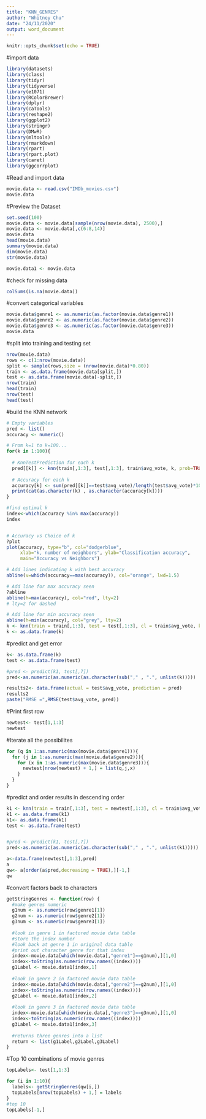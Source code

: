---
title: "KNN_GENRES"
author: "Whitney Chu"
date: "24/11/2020"
output: word_document
---

```{r setup, include=FALSE}
knitr::opts_chunk$set(echo = TRUE)
```

#import data
```{r}
library(datasets)
library(class)
library(tidyr)
library(tidyverse)    
library(e1071)  
library(RColorBrewer)
library(dplyr)
library(caTools)
library(reshape2)
library(ggplot2)
library(stringr)
library(DMwR)
library(mltools)
library(rmarkdown)
library(rpart)
library(rpart.plot)
library(caret)
library(ggcorrplot)
```

#Read and import data
```{r}
movie.data <- read.csv("IMDb_movies.csv")
movie.data
```

#Preview the Dataset
```{r}
set.seed(100)
movie.data <- movie.data[sample(nrow(movie.data), 2500),]
movie.data <- movie.data[,c(6:8,14)]
movie.data
head(movie.data)
summary(movie.data)
dim(movie.data)
str(movie.data)

movie.data1 <- movie.data
```

#check for missing data
```{r}
colSums(is.na(movie.data))
```

#convert categorical variables
```{r}
movie.data$genre1 <- as.numeric(as.factor(movie.data$genre1))
movie.data$genre2 <- as.numeric(as.factor(movie.data$genre2))
movie.data$genre3 <- as.numeric(as.factor(movie.data$genre3))
movie.data
```

#split into training and testing set 
```{r}
nrow(movie.data)
rows <- c(1:nrow(movie.data))
split <- sample(rows,size = (nrow(movie.data)*0.80))
train <- as.data.frame(movie.data[split,])
test <- as.data.frame(movie.data[-split,])
nrow(train)
head(train)
nrow(test)
head(test)
```

#build the KNN network
```{r}
# Empty variables
pred <- list()
accuracy <- numeric()

# From k=1 to k=100...
for(k in 1:100){
  
  # KnnTestPrediction for each k
  pred[[k]] <- knn(train[,1:3], test[,1:3], train$avg_vote, k, prob=TRUE)
  
  # Accuracy for each k   
  accuracy[k] <- sum(pred[[k]]==test$avg_vote)/length(test$avg_vote)*100
  print(cat(as.character(k) , as.character(accuracy[k])))
}

#find optimal k
index<-which(accuracy %in% max(accuracy))
index


# Accuracy vs Choice of k
?plot
plot(accuracy, type="b", col="dodgerblue", 
     xlab="k, number of neighbors", ylab="Classification accuracy", 
     main="Accuracy vs Neighbors")

# Add lines indicating k with best accuracy
abline(v=which(accuracy==max(accuracy)), col="orange", lwd=1.5)

# Add line for max accuracy seen
?abline
abline(h=max(accuracy), col="red", lty=2)
# lty=2 for dashed

# Add line for min accuracy seen 
abline(h=min(accuracy), col="grey", lty=2)
k <- knn(train = train[,1:3], test = test[,1:3], cl = train$avg_vote, k=index)
k <- as.data.frame(k)
```

#predict and get error
```{r}
k<- as.data.frame(k)
test <- as.data.frame(test)

#pred <- predict(k1, test[,7])
pred<-as.numeric(as.numeric(as.character(sub("," , ".", unlist(k)))))

results2<- data.frame(actual = test$avg_vote, prediction = pred)
results2
paste("RMSE =",RMSE(test$avg_vote, pred))
```

#Print first row
```{r}
newtest<- test[1,1:3]
newtest
```

#Iterate all the possibilites
```{r}
for (q in 1:as.numeric(max(movie.data$genre1))){
  for (j in 1:as.numeric(max(movie.data$genre2))){
    for (x in 1:as.numeric(max(movie.data$genre3))){
      newtest[nrow(newtest) + 1,] = list(q,j,x)
    }
  }
}
```

#predict and order results in descending order
```{r}
k1 <- knn(train = train[,1:3], test = newtest[,1:3], cl = train$avg_vote, k=index)
k1 <- as.data.frame(k1)
k1<- as.data.frame(k1)
test <- as.data.frame(test)


#pred <- predict(k1, test[,7])
pred<-as.numeric(as.numeric(as.character(sub("," , ".", unlist(k1)))))

a<-data.frame(newtest[,1:3],pred)
a
qw<- a[order(a$pred,decreasing = TRUE),][-1,]
qw
```

#convert factors back to characters
```{r}
getStringGenres <- function(row) {
  #make genres numeric
  g1num <- as.numeric(row$genre1[1])
  g2num <- as.numeric(row$genre2[1])
  g3num <- as.numeric(row$genre3[1])
  
  #look in genre 1 in factored movie data table
  #store the index number
  #look back at genre 1 in original data table
  #print out character genre for that index
  index<-movie.data[which(movie.data[,"genre1"]==g1num),][1,0]
  index<-toString(as.numeric(row.names((index))))
  g1Label <- movie.data1[index,1]
  
  #look in genre 2 in factored movie data table
  index<-movie.data[which(movie.data[,"genre2"]==g2num),][1,0]
  index<-toString(as.numeric(row.names((index))))
  g2Label <- movie.data1[index,2]
  
  #look in genre 3 in factored movie data table
  index<-movie.data[which(movie.data[,"genre3"]==g3num),][1,0]
  index<-toString(as.numeric(row.names((index))))
  g3Label <- movie.data1[index,3]
  
  #returns three genres into a list
  return <- list(g1Label,g2Label,g3Label)
}
```

#Top 10 combinations of movie genres
```{r}
topLabels<- test[1,1:3]

for (i in 1:10){
  labels<- getStringGenres(qw[i,])
  topLabels[nrow(topLabels) + 1,] = labels
}
#top 10 
topLabels[-1,]
```